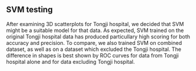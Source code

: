 

## SVM testing
After examining 3D scatterplots for Tongji hospital, we decided that SVM might be a suitable model for that data.
As expected, SVM trained on the original Tongji hospital data has produced particullary high scoring for both accuracy and precision.
To compare, we also trained SVM on combined dataset, as well as on a dataset which excluded the Tongji hospital. The difference in shapes is best shown by ROC curves for data from Tongji hospital alone and for data excluding Tongji hospital.



